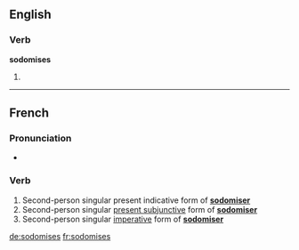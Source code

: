 {{also|sodomisés}}
==English==

===Verb===
'''sodomises'''

# {{third-person singular of|sodomise}}

----

==French==

===Pronunciation===
* {{IPA|/sɔ.dɔ.miz/|lang=fr}}

===Verb===
{{head|fr|verb form}}

# Second-person singular present indicative form of '''[[sodomiser]]'''
# Second-person singular [[present subjunctive]] form of '''[[sodomiser]]'''
# Second-person singular [[imperative]] form of '''[[sodomiser]]'''

[[de:sodomises]]
[[fr:sodomises]]